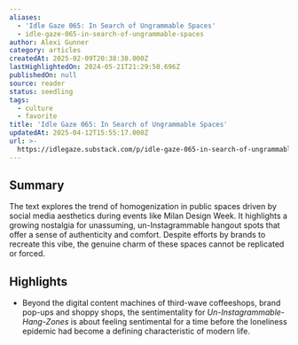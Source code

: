 ```yaml
---
aliases:
  - 'Idle Gaze 065: In Search of Ungrammable Spaces'
  - idle-gaze-065-in-search-of-ungrammable-spaces
author: Alexi Gunner
category: articles
createdAt: 2025-02-09T20:38:38.000Z
lastHighlightedOn: 2024-05-21T21:29:50.696Z
publishedOn: null
source: reader
status: seedling
tags:
  - culture
  - favorite
title: 'Idle Gaze 065: In Search of Ungrammable Spaces'
updatedAt: 2025-04-12T15:55:17.000Z
url: >-
  https://idlegaze.substack.com/p/idle-gaze-065-in-search-of-ungrammable?utm_source=multiple-personal-recommendations-email&utm_medium=email&triedRedirect=true
---
```

## Summary

The text explores the trend of homogenization in public spaces driven by social media aesthetics during events like Milan Design Week. It highlights a growing nostalgia for unassuming, un-Instagrammable hangout spots that offer a sense of authenticity and comfort. Despite efforts by brands to recreate this vibe, the genuine charm of these spaces cannot be replicated or forced.

## Highlights

- Beyond the digital content machines of third-wave coffeeshops, brand pop-ups and shoppy shops, the sentimentality for _Un-Instagrammable-Hang-Zones_ is about feeling sentimental for a time before the loneliness epidemic had become a defining characteristic of modern life.
